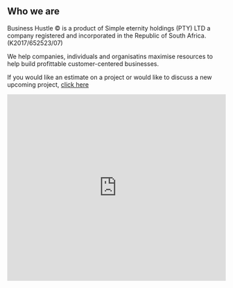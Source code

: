
## Who we are

Business Hustle © is a product of Simple eternity holdings (PTY) LTD a company registered and incorporated in the Republic of South Africa. (K2017/652523/07)

We help companies, individuals and organisatins maximise resources to help build profittable customer-centered businesses.

If you would like an estimate on a project or would like to discuss a new upcoming project, [click here](https://bit.ly/business-hustle)

<iframe width="100%" height="430" src="https://www.youtube.com/embed/3hccXiXI0u8" frameborder="0" allow="accelerometer; autoplay; clipboard-write; encrypted-media; gyroscope; picture-in-picture" allowfullscreen />
You can even make it full-bleed using <Bleed full>:
